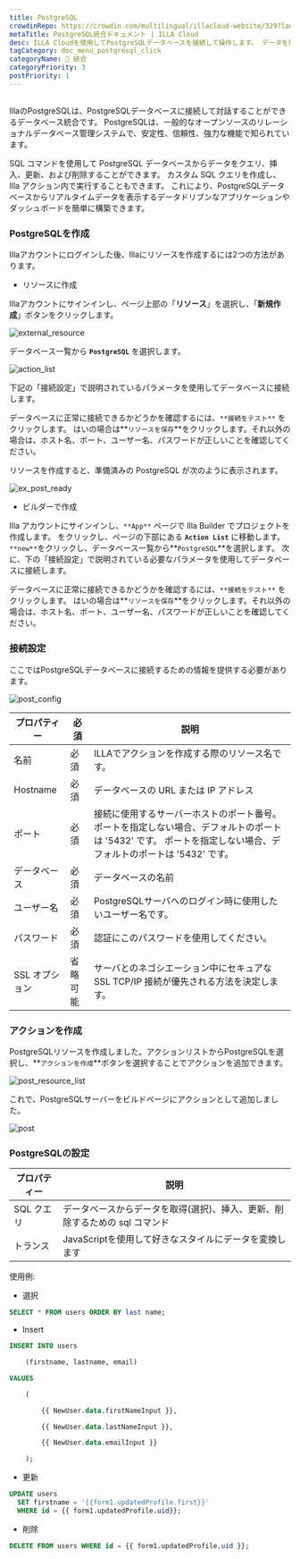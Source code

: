 ```yaml
---
title: PostgreSQL
crowdinRepo: https://crowdin.com/multilingual/illacloud-website/329?languages=ja&filter=basic&value=0
metaTitle: PostgreSQL統合ドキュメント | ILLA Cloud
desc: ILLA Cloudを使用してPostgreSQLデータベースを接続して操作します。 データを照会、操作、および視覚化できるアプリを作成します。 データワークフローの自動化と最適化。
tagCategory: doc_menu_postgresql_click
categoryName: 🔨 統合
categoryPriority: 3
postPriority: 1
---
```


## <h2 hidden>PostgreSQLとは?</h2>

IllaのPostgreSQLは、PostgreSQLデータベースに接続して対話することができるデータベース統合です。 PostgreSQLは、一般的なオープンソースのリレーショナルデータベース管理システムで、安定性、信頼性、強力な機能で知られています。

SQL コマンドを使用して PostgreSQL データベースからデータをクエリ、挿入、更新、および削除することができます。 カスタム SQL クエリを作成し、Illa アクション内で実行することもできます。 これにより、PostgreSQLデータベースからリアルタイムデータを表示するデータドリブンなアプリケーションやダッシュボードを簡単に構築できます。

### PostgreSQLを作成

Illaアカウントにログインした後、Illaにリソースを作成するには2つの方法があります。

-   リソースに作成

Illaアカウントにサインインし、ページ上部の「**リソース**」を選択し、「**新規作成**」ボタンをクリックします。

![external_resource](https://cdn.illacloud.com/official-website/img/docs/external_resource.png)

データベース一覧から **`PostgreSQL`** を選択します。

![action_list](https://cdn.illacloud.com/official-website/img/docs/action_list.png)

下記の「接続設定」で説明されているパラメータを使用してデータベースに接続します。

データベースに正常に接続できるかどうかを確認するには、`**接続をテスト**` をクリックします。 はいの場合は**`リソースを保存`**をクリックします。それ以外の場合は、ホスト名、ポート、ユーザー名、パスワードが正しいことを確認してください。

リソースを作成すると、準備済みの PostgreSQL が次のように表示されます。

![ex_post_ready](https://cdn.illacloud.com/official-website/img/docs/ex_post_ready.png)

-   ビルダーで作成

Illa アカウントにサインインし、`**App**` ページで Illa Builder でプロジェクトを作成します。 をクリックし、ページの下部にある **`Action List`** に移動します。 `**new**`をクリックし、データベース一覧から**`PostgreSQL`**を選択します。 次に、下の「接続設定」で説明されている必要なパラメータを使用してデータベースに接続します。

データベースに正常に接続できるかどうかを確認するには、`**接続をテスト**` をクリックします。 はいの場合は**`リソースを保存`**をクリックします。それ以外の場合は、ホスト名、ポート、ユーザー名、パスワードが正しいことを確認してください。

### 接続設定

ここではPostgreSQLデータベースに接続するための情報を提供する必要があります。

![post_config](https://cdn.illacloud.com/official-website/img/docs/post_config.png)

| プロパティー      | 必須   | 説明                                                                                                        |
| ----------- | ---- | --------------------------------------------------------------------------------------------------------- |
| 名前          | 必須   | ILLAでアクションを作成する際のリソース名です。                                                                                 |
| Hostname    | 必須   | データベースの URL または IP アドレス                                                                                   |
| ポート         | 必須   | 接続に使用するサーバーホストのポート番号。 ポートを指定しない場合、デフォルトのポートは '5432' です。 ポートを指定しない場合、デフォルトのポートは '5432' です。                 |
| データベース      | 必須   | データベースの名前                                                                                                 |
| ユーザー名       | 必須   | PostgreSQLサーバへのログイン時に使用したいユーザー名です。                                                                        |
| パスワード       | 必須   | 認証にこのパスワードを使用してください。                                                                                      |
| SSL オプション   | 省略可能 | サーバとのネゴシエーション中にセキュアな SSL TCP/IP 接続が優先される方法を決定します。                                                         |

### アクションを作成

PostgreSQLリソースを作成しました。アクションリストからPostgreSQLを選択し、**`アクションを作成`**ボタンを選択することでアクションを追加できます。

![post_resource_list](https://cdn.illacloud.com/official-website/img/docs/post_resource_list.png)

これで、PostgreSQLサーバーをビルドページにアクションとして追加しました。

![post](https://cdn.illacloud.com/official-website/img/docs/post.png)

### PostgreSQLの設定

| プロパティー    | 説明                                                               |
| --------- | ---------------------------------------------------------------- |
| SQL クエリ   | データベースからデータを取得(選択)、挿入、更新、削除するための sql コマンド                        |
| トランス      | JavaScriptを使用して好きなスタイルにデータを変換します                                 |

使用例:

-   選択

```sql
SELECT * FROM users ORDER BY last name;
```

-   Insert

```sql
INSERT INTO users

	(firstname, lastname, email)

VALUES

	(

		{{ NewUser.data.firstNameInput }},

		{{ NewUser.data.lastNameInput }},

		{{ NewUser.data.emailInput }}

	);
```

-   更新

```sql
UPDATE users
  SET firstname = '{{form1.updatedProfile.first}}'
  WHERE id = {{ form1.updatedProfile.uid}};
```

-   削除

```sql
DELETE FROM users WHERE id = {{ form1.updatedProfile.uid }};
```

